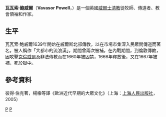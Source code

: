 '''瓦瓦索·鮑威爾'''（'''Vavasor Powell'''，{{bd|1617年||1670年10月27日|catIdx=P}}）是一個英國[[威爾士|威爾士]][[清教|清教]]徒牧師、傳道者、教會領袖和作家。
== 生平 ==
瓦瓦索·鮑威爾1639年開始在威爾斯北部傳教，以在市場市集深入民眾間傳道而著名，被人稱作「大都市的流浪漢」，期間曾兩次被補，在內戰期間，到倫敦傳教，因攻擊[[克倫威爾|克倫威爾]]及非法傳教而在1660年被囚禁，1666年釋放後，又在1667年被補，死於獄中。

==參考資料==
彼得·伯克著，楊橡等譯《歐洲近代早期的大眾文化》（上海：[[上海人民出版社|上海人民出版社]]，2005）

{{Authority control}}
{{英国人小作品}}

[[Category:威爾斯人|P]]
[[Category:英國基督徒|P]]